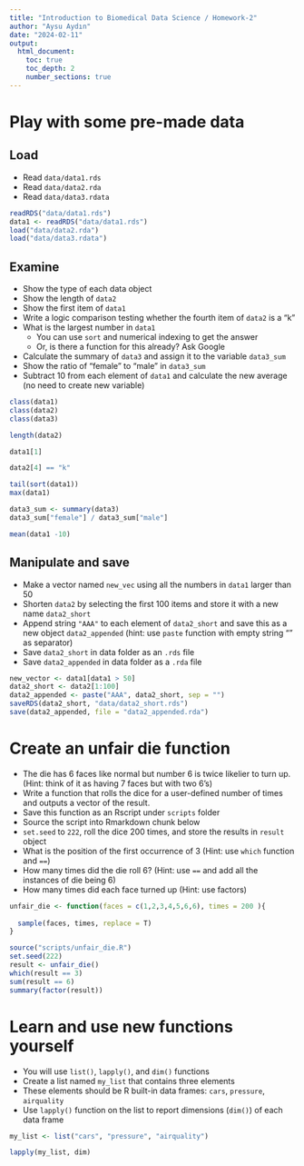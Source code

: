```yaml
---
title: "Introduction to Biomedical Data Science / Homework-2"
author: "Aysu Aydın"
date: "2024-02-11"
output: 
  html_document:
    toc: true
    toc_depth: 2
    number_sections: true
---
```


# Play with some pre-made data

## Load

- Read `data/data1.rds`
- Read `data/data2.rda`
- Read `data/data3.rdata`

```r
readRDS("data/data1.rds")
data1 <- readRDS("data/data1.rds") 
load("data/data2.rda")
load("data/data3.rdata")
```

## Examine

- Show the type of each data object
- Show the length of `data2`
- Show the first item of `data1`
- Write a logic comparison testing whether the fourth item of `data2` is a "k"
- What is the largest number in `data1`
    - You can use `sort` and numerical indexing to get the answer
    - Or, is there a function for this already? Ask Google
- Calculate the summary of `data3` and assign it to the variable `data3_sum`
- Show the ratio of "female" to "male" in `data3_sum`
- Subtract 10 from each element of `data1` and calculate the new average (no need to create new variable)

```r
class(data1)
class(data2)
class(data3)

length(data2)

data1[1]

data2[4] == "k"

tail(sort(data1))
max(data1)

data3_sum <- summary(data3)
data3_sum["female"] / data3_sum["male"]

mean(data1 -10)

```

## Manipulate and save

- Make a vector named `new_vec` using all the numbers in `data1` larger than 50
- Shorten `data2` by selecting the first 100 items and store it with a new name `data2_short`
- Append string `"AAA"` to each element of `data2_short` and save this as a new object `data2_appended` (hint: use `paste` function with empty string "" as separator)
- Save `data2_short` in data folder as an `.rds` file
- Save `data2_appended` in data folder as a `.rda` file

```r
new_vector <- data1[data1 > 50]
data2_short <- data2[1:100]
data2_appended <- paste("AAA", data2_short, sep = "")
saveRDS(data2_short, "data/data2_short.rds")
save(data2_appended, file = "data2_appended.rda")
```

# Create an unfair die function

- The die has 6 faces like normal but number 6 is twice likelier to turn up. (Hint: think of it as having 7 faces but with two 6's)
- Write a function that rolls the dice for a user-defined number of times and outputs a vector of the result.
- Save this function as an Rscript under `scripts` folder
- Source the script into Rmarkdown chunk below
- `set.seed` to `222`, roll the dice 200 times, and store the results in `result` object
- What is the position of the first occurrence of 3 (Hint: use `which` function and `==`)
- How many times did the die roll 6? (Hint: use `==` and add all the instances of die being 6)
- How many times did each face turned up (Hint: use factors)

```r
unfair_die <- function(faces = c(1,2,3,4,5,6,6), times = 200 ){
  
  sample(faces, times, replace = T)
}

source("scripts/unfair_die.R")
set.seed(222)
result <- unfair_die()
which(result == 3)
sum(result == 6)
summary(factor(result))
```

# Learn and use new functions yourself

- You will use `list()`, `lapply()`, and `dim()` functions
- Create a list named `my_list` that contains three elements
- These elements should be R built-in data frames: `cars`, `pressure`, `airquality`
- Use `lapply()` function on the list to report dimensions (`dim()`) of each data frame

```r
my_list <- list("cars", "pressure", "airquality")

lapply(my_list, dim)
```
